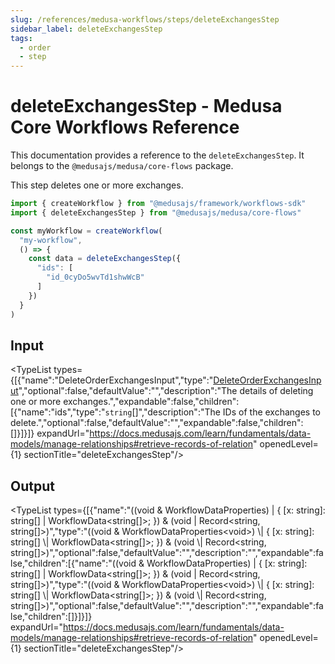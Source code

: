 ```yaml
---
slug: /references/medusa-workflows/steps/deleteExchangesStep
sidebar_label: deleteExchangesStep
tags:
  - order
  - step
---
```



# deleteExchangesStep - Medusa Core Workflows Reference

This documentation provides a reference to the `deleteExchangesStep`. It belongs to the `@medusajs/medusa/core-flows` package.

This step deletes one or more exchanges.

```ts title="src/workflows/my-workflow.ts"
import { createWorkflow } from "@medusajs/framework/workflows-sdk"
import { deleteExchangesStep } from "@medusajs/medusa/core-flows"

const myWorkflow = createWorkflow(
  "my-workflow",
  () => {
    const data = deleteExchangesStep({
      "ids": [
        "id_0cyDo5wvTd1shwWcB"
      ]
    })
  }
)
```
  

## Input

<TypeList types={[{"name":"DeleteOrderExchangesInput","type":"[DeleteOrderExchangesInput](../../../../types/core_flows.DeleteOrderExchangesInput/page.mdx)","optional":false,"defaultValue":"","description":"The details of deleting one or more exchanges.","expandable":false,"children":[{"name":"ids","type":"`string`[]","description":"The IDs of the exchanges to delete.","optional":false,"defaultValue":"","expandable":false,"children":[]}]}]} expandUrl="https://docs.medusajs.com/learn/fundamentals/data-models/manage-relationships#retrieve-records-of-relation" openedLevel={1} sectionTitle="deleteExchangesStep"/>

## Output

<TypeList types={[{"name":"((void & WorkflowDataProperties<void>) | { [x: string]: string[] | WorkflowData<string[]>; }) & (void | Record<string, string[]>)","type":"((void & WorkflowDataProperties&#60;void&#62;) \\| &#123; [x: string]: string[] \\| WorkflowData&#60;string[]&#62;; &#125;) & (void \\| Record&#60;string, string[]&#62;)","optional":false,"defaultValue":"","description":"","expandable":false,"children":[{"name":"((void & WorkflowDataProperties<void>) | { [x: string]: string[] | WorkflowData<string[]>; }) & (void | Record<string, string[]>)","type":"((void & WorkflowDataProperties&#60;void&#62;) \\| &#123; [x: string]: string[] \\| WorkflowData&#60;string[]&#62;; &#125;) & (void \\| Record&#60;string, string[]&#62;)","optional":false,"defaultValue":"","description":"","expandable":false,"children":[]}]}]} expandUrl="https://docs.medusajs.com/learn/fundamentals/data-models/manage-relationships#retrieve-records-of-relation" openedLevel={1} sectionTitle="deleteExchangesStep"/>
